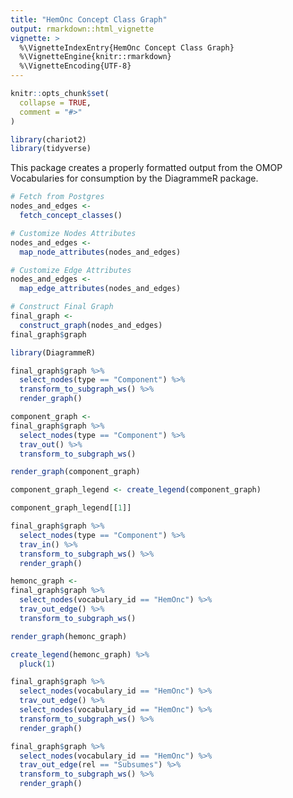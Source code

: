 ```yaml
---
title: "HemOnc Concept Class Graph"
output: rmarkdown::html_vignette
vignette: >
  %\VignetteIndexEntry{HemOnc Concept Class Graph}
  %\VignetteEngine{knitr::rmarkdown}
  %\VignetteEncoding{UTF-8}
---
```


```r
knitr::opts_chunk$set(
  collapse = TRUE,
  comment = "#>"
)
```

```r
library(chariot2)
library(tidyverse)
```

This package creates a properly formatted output from the OMOP 
Vocabularies for consumption by the DiagrammeR package.  

```r
# Fetch from Postgres  
nodes_and_edges <-
  fetch_concept_classes()

# Customize Nodes Attributes  
nodes_and_edges <-
  map_node_attributes(nodes_and_edges)

# Customize Edge Attributes
nodes_and_edges <-
  map_edge_attributes(nodes_and_edges)

# Construct Final Graph
final_graph <-
  construct_graph(nodes_and_edges)
final_graph$graph
```


```r
library(DiagrammeR)
```

```r
final_graph$graph %>%
  select_nodes(type == "Component") %>%
  transform_to_subgraph_ws() %>%
  render_graph()
```

```r
component_graph <- 
final_graph$graph %>%
  select_nodes(type == "Component") %>%
  trav_out() %>%
  transform_to_subgraph_ws() 

render_graph(component_graph)
```

```r
component_graph_legend <- create_legend(component_graph)
```


```r
component_graph_legend[[1]]
```


```r
final_graph$graph %>%
  select_nodes(type == "Component") %>%
  trav_in() %>%
  transform_to_subgraph_ws() %>%
  render_graph()
```

```r
hemonc_graph <- 
final_graph$graph %>%
  select_nodes(vocabulary_id == "HemOnc") %>%
  trav_out_edge() %>%
  transform_to_subgraph_ws() 

render_graph(hemonc_graph)
```


```r
create_legend(hemonc_graph) %>%
  pluck(1)
```


```r
final_graph$graph %>%
  select_nodes(vocabulary_id == "HemOnc") %>%
  trav_out_edge() %>%
  select_nodes(vocabulary_id == "HemOnc") %>%
  transform_to_subgraph_ws() %>%
  render_graph()
```

```r
final_graph$graph %>%
  select_nodes(vocabulary_id == "HemOnc") %>%
  trav_out_edge(rel == "Subsumes") %>%
  transform_to_subgraph_ws() %>%
  render_graph()
```

